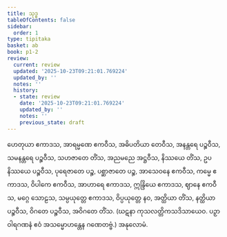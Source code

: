 ```yaml
---
title: သုဒ္ဓ
tableOfContents: false
sidebar:
  order: 1
type: tipitaka
basket: ab
book: p1-2
review:
  current: review
  updated: '2025-10-23T09:21:01.769224'
  updated_by: ''
  notes: ''
  history:
  - state: review
    date: '2025-10-23T09:21:01.769224'
    updated_by: ''
    notes: ''
    previous_state: draft
---
```



<ReviewStatus review={frontmatter.review} showDetails={true} />

<HypothesisAnnotation frontmatter={frontmatter} />

<DynamicBreadcrumb />

<Division number="138" book="p1-2" e="ch" v="37" p="102">

<Paragraph number="591" book="p1-2">
ဟေတုယာ ဧကာဒသ, အာရမ္မဏေ ဧကဝီသ, အဓိပတိယာ တေဝီသ, အနန္တရေ ပဉ္စဝီသ, သမနန္တရေ ပဉ္စဝီသ, သဟဇာတေ တိံသ, အညမညေ အဋ္ဌဝီသ, နိဿယေ တိံသ, ဥပနိဿယေ ပဉ္စဝီသ, ပုရေဇာတေ ပဉ္စ, ပစ္ဆာဇာတေ ပဉ္စ, အာသေဝနေ ဧကဝီသ, ကမ္မေ ဧကာဒသ, ဝိပါကေ ဧကဝီသ, အာဟာရေ ဧကာဒသ, ဣန္ဒြိယေ ဧကာဒသ, ဈာနေ ဧကဝီသ, မဂ္ဂေ သောဠသ, သမ္ပယုတ္တေ ဧကာဒသ, ဝိပ္ပယုတ္တေ နဝ, အတ္ထိယာ တိံသ, နတ္ထိယာ ပဉ္စဝီသ, ဝိဂတေ ပဉ္စဝီသ, အဝိဂတေ တိံသ.
</Paragraph>

<Paragraph number="592" book="p1-2">
(ဃဋနာ ကုသလတ္တိကသဒိသာယေဝ. ပဉှာဝါရဂဏနံ ဧဝံ အသမ္မောဟန္တေန ဂဏေတဗ္ဗံ.)

</Paragraph>
</Division>

<Paragraph number="593" type="center" book="p1-2">
အနုလောမံ.
</Paragraph>